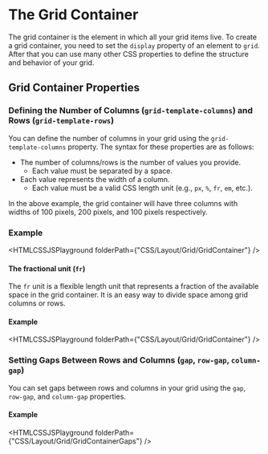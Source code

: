 
# The Grid Container
The grid container is the element in which all your grid items live. To create a grid container, you need to set the `display` property of an element to `grid`. 
After that you can use many other CSS properties to define the structure and behavior of your grid.

## Grid Container Properties

### Defining the Number of Columns (`grid-template-columns`) and Rows (`grid-template-rows`)

You can define the number of columns in your grid using the `grid-template-columns` property. The syntax for these properties are as follows:

- The number of columns/rows is the number of values you provide.
    - Each value must be separated by a space.
- Each value represents the width of a column.
    - Each value must be a valid CSS length unit (e.g., `px`, `%`, `fr`, `em`, etc.).

In the above example, the grid container will have three columns with widths of 100 pixels, 200 pixels, and 100 pixels respectively.

### Example
<HTMLCSSJSPlayground folderPath={"CSS/Layout/Grid/GridContainer"} />


#### The fractional unit (`fr`)
The `fr` unit is a flexible length unit that represents a fraction of the available space in the grid container. It is an easy way to divide space among grid columns or rows.


#### Example
<HTMLCSSJSPlayground folderPath={"CSS/Layout/Grid/GridContainer"} />

### Setting Gaps Between Rows and Columns (`gap`, `row-gap`, `column-gap`)
You can set gaps between rows and columns in your grid using the `gap`, `row-gap`, and `column-gap` properties.
#### Example
<HTMLCSSJSPlayground folderPath={"CSS/Layout/Grid/GridContainerGaps"} />





